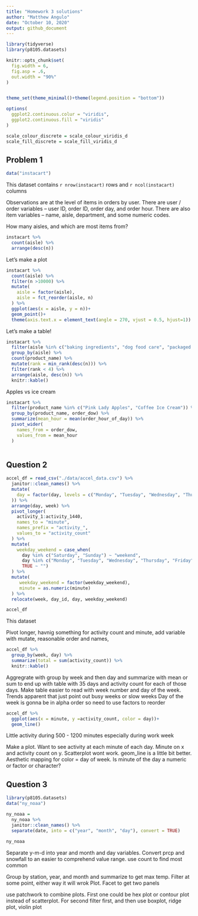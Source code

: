 ```yaml
---
title: "Homework 3 solutions"
author: "Matthew Angulo"
date: "October 10, 2020"
output: github_document
---
```


```r
library(tidyverse)
library(p8105.datasets)

knitr::opts_chunk$set(
  fig.width = 6,
  fig.asp = .6,
  out.width = "90%"
)


theme_set(theme_minimal()+theme(legend.position = "bottom"))

options(
  ggplot2.continuous.colur = "viridis",
  ggplot2.continuous.fill = "viridis"
)

scale_colour_discrete = scale_colour_viridis_d
scale_fill_discrete = scale_fill_viridis_d

```


## Problem 1

```r
data("instacart") 
```

This dataset contains `r nrow(instacart)` rows and `r ncol(instacart)` columns 

Observations are at the level of items in orders by user. There are user / order variables -- user ID, order ID, order day, and order hour. There are also item variables -- name, aisle, department, and some numeric codes. 

How many aisles, and which are most items from?

```r
instacart %>% 
  count(aisle) %>% 
  arrange(desc(n))
```


Let's make a plot 

```r
instacart %>% 
  count(aisle) %>% 
  filter(n >10000) %>% 
  mutate(
    aisle = factor(aisle),
    aisle = fct_reorder(aisle, n)
  ) %>% 
  ggplot(aes(x = aisle, y = n))+
  geom_point()+
  theme(axis.text.x = element_text(angle = 270, vjust = 0.5, hjust=1))
```

Let's make a table!

```r
instacart %>% 
  filter(aisle %in% c("baking ingredients", "dog food care", "packaged vegetables fruits")) %>% 
  group_by(aisle) %>% 
  count(product_name) %>% 
  mutate(rank = min_rank(desc(n))) %>% 
  filter(rank < 4) %>% 
  arrange(aisle, desc(n)) %>% 
  knitr::kable()
```


Apples vs ice cream

```r
instacart %>% 
  filter(product_name %in% c("Pink Lady Apples", "Coffee Ice Cream")) %>% 
  group_by(product_name, order_dow) %>%
  summarize(mean_hour = mean(order_hour_of_day)) %>% 
  pivot_wider(
    names_from = order_dow,
    values_from = mean_hour
  )
  

```


## Question 2

```r
accel_df = read_csv("./data/accel_data.csv") %>% 
  janitor::clean_names() %>% 
  mutate(
    day = factor(day, levels = c("Monday", "Tuesday", "Wednesday", "Thursday", "Friday", "Saturday", "Sunday")
  )) %>% 
  arrange(day, week) %>% 
  pivot_longer(
    activity_1:activity_1440,
    names_to = "minute",
    names_prefix = "activity_",
    values_to = "activity_count"
  ) %>% 
  mutate(
    weekday_weekend = case_when(
      day %in% c("Saturday", "Sunday") ~ "weekend",
      day %in% c("Monday", "Tuesday", "Wednesday", "Thursday", "Friday") ~ "weekday",
      TRUE ~ "")
  ) %>% 
  mutate(
     weekday_weekend = factor(weekday_weekend),
     minute = as.numeric(minute)
  ) %>% 
  relocate(week, day_id, day, weekday_weekend)

accel_df
```

This dataset 


Pivot longer, havnig something for activity count and minute, add variable with mutate, reasonable order and names, 

```r
accel_df %>% 
  group_by(week, day) %>% 
  summarize(total = sum(activity_count)) %>% 
  knitr::kable()
```


Aggregrate with group by week and then day and summarize with mean or sum to end up with table with 35 days and activity count for each of those days. Make table easier to read with week number and day of the week. Trends apparent that just point out busy weeks or slow weeks Day of the week is gonna be in alpha order so need to use factors to reorder


```r
accel_df %>% 
  ggplot(aes(x = minute, y =activity_count, color = day))+
  geom_line()
```

Little activity during 500 - 1200 minutes especially during work week

Make a plot. Want to see activity at each minute of each day. Minute on x and activity count on y. Scatterplot wont work. geom_line is a little bit better. Aesthetic mapping for color = day of week. Is minute of the day a numeric or factor or character?  

## Question 3

```r
library(p8105.datasets)
data("ny_noaa")

ny_noaa = 
  ny_noaa %>% 
  janitor::clean_names() %>%
  separate(date, into = c("year", "month", "day"), convert = TRUE)
  
ny_noaa
```

Separate y-m-d into year and month and day variables. Convert prcp and snowfall to an easier to comprehend value range. use count to find most common 

Group by station, year, and month and summarize to get max temp. Filter at some point, either way it will wrok Plot. Facet to get two panels

use patchwork to combine plots. First one could be hex plot or contour plot instead of scatterplot. For second filter first, and then use boxplot, ridge plot, violin plot 


